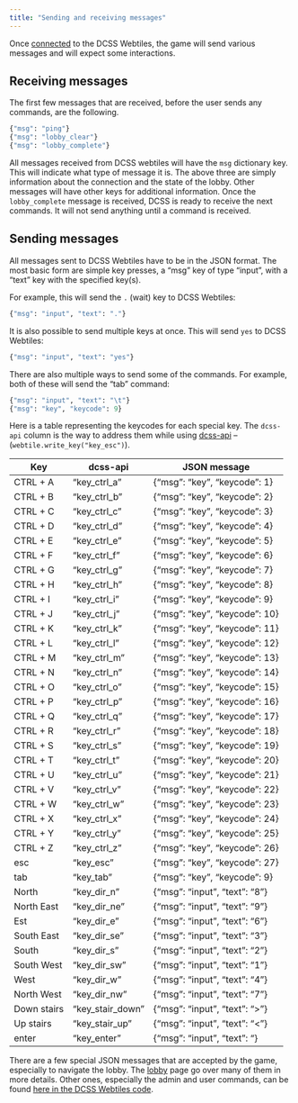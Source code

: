 ```yaml
---
title: "Sending and receiving messages"
---
```


Once [connected](connection.qmd) to the DCSS Webtiles, the game will send various messages and will expect some interactions. 

## Receiving messages

The first few messages that are received, before the user sends any commands, are the following.

```python
{"msg": "ping"}
{"msg": "lobby_clear"}
{"msg": "lobby_complete"}
```

All messages received from DCSS webtiles will have the `msg` dictionary key. This will indicate what type of message it is. The above three are simply information about the connection and the state of the lobby. Other messages will have other keys for additional information. Once the `lobby_complete` message is received, DCSS is ready to receive the next commands. It will not send anything until a command is received.

## Sending messages

All messages sent to DCSS Webtiles have to be in the JSON format. The most basic form are simple key presses, a "msg" key of type "input", with a "text" key with the specified key(s).

For example, this will send the `.` (wait) key to DCSS Webtiles:

```python
{"msg": "input", "text": "."}
```

It is also possible to send multiple keys at once. This will send `yes` to DCSS Webtiles:

```python
{"msg": "input", "text": "yes"}
```

There are also multiple ways to send some of the commands. For example, both of these will send the "tab" command:

```python
{"msg": "input", "text": "\t"}
{"msg": "key", "keycode": 9}
```

Here is a table representing the keycodes for each special key. The `dcss-api` column is the way to address them while using [dcss-api](https://github.com/EricFecteau/dcss-api) -- (`webtile.write_key("key_esc")`).

| Key         | dcss-api         | JSON message                   |
|-------------|------------------|--------------------------------|
| CTRL + A    | "key_ctrl_a"     | {"msg": "key", "keycode": 1}   |
| CTRL + B    | "key_ctrl_b"     | {"msg": "key", "keycode": 2}   |
| CTRL + C    | "key_ctrl_c"     | {"msg": "key", "keycode": 3}   |
| CTRL + D    | "key_ctrl_d"     | {"msg": "key", "keycode": 4}   |
| CTRL + E    | "key_ctrl_e"     | {"msg": "key", "keycode": 5}   |
| CTRL + F    | "key_ctrl_f"     | {"msg": "key", "keycode": 6}   |
| CTRL + G    | "key_ctrl_g"     | {"msg": "key", "keycode": 7}   |
| CTRL + H    | "key_ctrl_h"     | {"msg": "key", "keycode": 8}   |
| CTRL + I    | "key_ctrl_i"     | {"msg": "key", "keycode": 9}   |
| CTRL + J    | "key_ctrl_j"     | {"msg": "key", "keycode": 10}  |
| CTRL + K    | "key_ctrl_k"     | {"msg": "key", "keycode": 11}  |
| CTRL + L    | "key_ctrl_l"     | {"msg": "key", "keycode": 12}  |
| CTRL + M    | "key_ctrl_m"     | {"msg": "key", "keycode": 13}  |
| CTRL + N    | "key_ctrl_n"     | {"msg": "key", "keycode": 14}  |
| CTRL + O    | "key_ctrl_o"     | {"msg": "key", "keycode": 15}  |
| CTRL + P    | "key_ctrl_p"     | {"msg": "key", "keycode": 16}  |
| CTRL + Q    | "key_ctrl_q"     | {"msg": "key", "keycode": 17}  |
| CTRL + R    | "key_ctrl_r"     | {"msg": "key", "keycode": 18}  |
| CTRL + S    | "key_ctrl_s"     | {"msg": "key", "keycode": 19}  |
| CTRL + T    | "key_ctrl_t"     | {"msg": "key", "keycode": 20}  |
| CTRL + U    | "key_ctrl_u"     | {"msg": "key", "keycode": 21}  |
| CTRL + V    | "key_ctrl_v"     | {"msg": "key", "keycode": 22}  |
| CTRL + W    | "key_ctrl_w"     | {"msg": "key", "keycode": 23}  |
| CTRL + X    | "key_ctrl_x"     | {"msg": "key", "keycode": 24}  |
| CTRL + Y    | "key_ctrl_y"     | {"msg": "key", "keycode": 25}  |
| CTRL + Z    | "key_ctrl_z"     | {"msg": "key", "keycode": 26}  |
| esc         | "key_esc"        | {"msg": "key", "keycode": 27}  |
| tab         | "key_tab"        | {"msg": "key", "keycode": 9}   |
| North       | "key_dir_n"      | {"msg": "input", "text": "8"}  |
| North East  | "key_dir_ne"     | {"msg": "input", "text": "9"}  |
| Est         | "key_dir_e"      | {"msg": "input", "text": "6"}  |
| South East  | "key_dir_se"     | {"msg": "input", "text": "3"}  |
| South       | "key_dir_s"      | {"msg": "input", "text": "2"}  |
| South West  | "key_dir_sw"     | {"msg": "input", "text": "1"}  |
| West        | "key_dir_w"      | {"msg": "input", "text": "4"}  |
| North West  | "key_dir_nw"     | {"msg": "input", "text": "7"}  |
| Down stairs | "key_stair_down" | {"msg": "input", "text": ">"}  |
| Up stairs   | "key_stair_up"   | {"msg": "input", "text": "<"}  |
| enter       | "key_enter"      | {"msg": "input", "text": "\r"} |

There are a few special JSON messages that are accepted by the game, especially to navigate the lobby. The [lobby](lobby.qmd) page go over many of them in more details. Other ones, especially the admin and user commands, can be found [here in the DCSS Webtiles code](https://github.com/crawl/crawl/blob/e618eeaa78d0fb2a4ce7915313cc9e649aa10571/crawl-ref/source/webserver/webtiles/ws_handler.py#L321).
